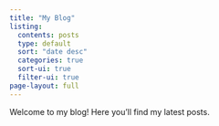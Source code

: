 ```yaml
---
title: "My Blog"
listing:
  contents: posts
  type: default
  sort: "date desc"
  categories: true
  sort-ui: true
  filter-ui: true
page-layout: full
---
```


Welcome to my blog! Here you’ll find my latest posts.